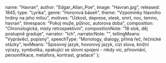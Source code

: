 
  name: "Havran",
  author: "Edgar_Allan_Poe",
  image: "Havran.jpg",
  released: 1845,
  type: "Lyrika",
  genre: "Hororová báseň",
  theme: "Vzpomínky hlavního hrdiny na jeho milou",
  motives: "Úzkost, deprese, stesk, smrt, noc, temno, havran",
  timespace: "Pokoj muže, půlnoc, autorova doba",
  composition: "Chronologická, místy retrospektivní",
  compositionNote: "18 slok, děj postupně graduje",
  narrator: "Ich",
  narratorNote: "",
  tellingMeans: "Vyprávěcí, popisný",
  speechType: "Monology, dialogy, přímá řeč, řečnické otázky",
  lexMeans: "Spisovný jazyk, hovorový jazyk, cizí slova, knižní výrazy, symbolika, opakující se slovní spojení - nikdy víc, přirovnání, personifikace, metafora, kontrast, gradace"
};

<Title book={book} />

<Book book={book} />

## Postavy

TODO:

## Děj

Lyrickým subjektem (vypravěčem) je hlavní postava, tedy osamělý muž trýzněný horečkou a především 
mučivými vzpomínkami na zemřelou dívku Lenoru, k níž marně hledá cestu čtením v okultních 
svazcích. Lyrický subjekt vystraší o půlnoci šramot. Ukáže se, že původcem podivných zvuků je 
havran, který vzápětí vletí do jeho pokoje a znepokojuje muže svou záhadností. Na všechny otázky, 
zpočátku míněné žertem, přitom odpovídá jedním slovem – nevermore (do češtiny překládáno většinou 
jako víckrát ne nebo nikdy víc, občas ponecháváno v originále. Zásadně odlišných překladatelských 
řešení tohoto refrénu není mnoho). Mužův neklid se stupňuje v paniku a posléze v hrůzu. Snaží se 
krkavce vyhnat, ten ale zůstává na svém místě. V závěru lyrický subjekt metaforicky 
konstatuje, že krkavec už nikdy neodletí z jeho duše. <i className="text-gray"> (Wikipedie)</i>

<EdgarAllanPoe />

<Romantismus />
